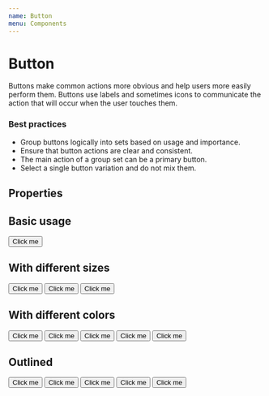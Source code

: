 ```yaml
---
name: Button
menu: Components
---
```



# Button

Buttons make common actions more obvious and help users more easily perform them. Buttons use labels and sometimes icons to communicate the action that will occur when the user touches them.

### Best practices

- Group buttons logically into sets based on usage and importance.
- Ensure that button actions are clear and consistent.
- The main action of a group set can be a primary button.
- Select a single button variation and do not mix them.

## Properties

<Props of={Button} />

## Basic usage

<Playground>
  <Button>Click me</Button>
</Playground>

## With different sizes

<Playground>
  <Button scale="small">Click me</Button>
  <Button scale="normal">Click me</Button>
  <Button scale="big">Click me</Button>
</Playground>

## With different colors

<Playground>
  <Button kind="primary">Click me</Button>
  <Button kind="secondary">Click me</Button>
  <Button kind="cancel">Click me</Button>
  <Button kind="dark">Click me</Button>
  <Button kind="gray">Click me</Button>
</Playground>

## Outlined

<Playground>
  <Button kind="primary" outline>Click me</Button>
  <Button kind="secondary" outline>Click me</Button>
  <Button kind="cancel" outline>Click me</Button>
  <Button kind="dark" outline>Click me</Button>
  <Button kind="gray" outline>Click me</Button>
</Playground>


